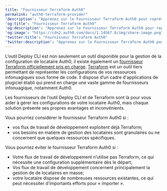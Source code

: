 ---
title: "Fournisseur Terraform Auth0"
permalink: "auth0-terraform-provider"
'description': "Apprenez sur le Fournisseur Terraform Auth0 pour représenter vos configurations de locataire sous forme de code."
'og:title': "Fournisseur Terraform Auth0"
'og:description': "Apprenez sur le Fournisseur Terraform Auth0 pour représenter vos configurations de locataire sous forme de code."
'og:image': "https://cdn2.auth0.com/docs/1.14567.0/img/share-image.png"
'twitter:title': "Fournisseur Terraform Auth0"
'twitter:description': "Apprenez sur le Fournisseur Terraform Auth0 pour représenter vos configurations de locataire sous forme de code."
---

L’outil Deploy CLI est non seulement un outil disponible pour la gestion de la configuration de locataire Auth0, il existe également un [fournisseur Terraform officiellement pris en charge](https://github.com/auth0/terraform-provider-auth0). [Terraform](https://terraform.io/) est un outil tiers permettant de représenter les configurations de vos ressources infonuagiques sous forme de code. Il dispose d’un cadre d'applications de plugiciel établi qui prend en charge une vaste gamme de fournisseurs infonuagique, notamment Auth0.

Les fournisseurs de l’outil Deploy CLI et de Terraform sont là pour vous aider à gérer les configurations de votre locataire Auth0, mais chaque solution présente ses propres avantages et inconvénients.

Vous pourriez considérer le fournisseur Terraform Auth0 si :

* vos flux de travail de développement exploitent déjà Terraform;
* vos besoins en matière de gestion des locataires sont granulaires ou ne concernent que quelques ressources spécifiques.

Vous pourriez éviter le fournisseur Terraform Auth0 si :

* Votre flux de travail de développement n’utilise pas Terraform, ce qui nécessite une configuration supplémentaire dès le départ;
* Vos flux de travail de développement concernent principalement la gestion de de locataires en masse;
* votre locataire dispose de nombreuses ressources existantes, ce qui peut nécessiter d’importants efforts pour « importer ».